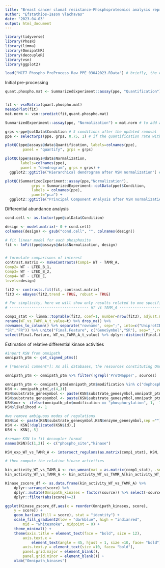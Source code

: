 ```yaml
---
title: "Breast cancer clonal resistance-Phosphoproteomics analysis reproducible example"
author: "Efstathios-Iason Vlachavas"
date: "2023-04-03"
output: html_document
---
```



```r

library(tidyverse)
library(PhosR)
library(limma)
library(OmnipathR)
library(decoupleR)
library(vsn)
library(ggplot2)

load("MCF7_Phospho_PreProcess_Raw_PPE_03042023.RData") # briefly, the object container includes raw phosphoproteomics intensities derived from a data independent acquisition workflow (DIA, Spectronaut-Perseus pipeline/localization cut-off at 0.95)

```

Initial pre-processing 

```r

quant.phospho.mat <- SummarizedExperiment::assay(ppe, "Quantification")


fit <- vsnMatrix(quant.phospho.mat)
meanSdPlot(fit)
mat.norm <- vsn::predict(fit,quant.phospho.mat)

SummarizedExperiment::assay(ppe, "Normalization") = mat.norm # to add a further assay of the normalized intensity values

grps <-ppe@colData$Condition # 5 conditions after the updated removal
ppe <- selectGrps(ppe, grps, 0.75, 1) # if the quantification rate within that condition is equal to or greater than a desired percentage (such as least in 2 or 3 samples as we have triplicates in each condition-so to keep phosphosites that are "present" in at least 1 condhttp://127.0.0.1:44855/graphics/plot_zoom_png?width=1280&height=658ition)

plotQC(ppe@assays@data$Quantification, labels=colnames(ppe),
        panel = "quantify", grps = grps)

plotQC(ppe@assays@data$Normalization, 
       labels=colnames(ppe), 
       panel = "dendrogram", grps = grps) +
  ggplot2::ggtitle("Hierarchical dendrogram after VSN normalization") # height 600

plotQC(SummarizedExperiment::assay(ppe,"Normalization"), 
            grps = SummarizedExperiment::colData(ppe)$Condition, 
            labels = colnames(ppe), 
            panel="pca") +
  ggplot2::ggtitle("Principal Component Analysis after VSN normalization")


```

Differential abundance analysis

```r

cond.cell <- as.factor(ppe@colData$Condition)

design <- model.matrix(~ 0 + cond.cell)
colnames(design) <- gsub("cond.cell", "", colnames(design))

# fit linear model for each phosphosite
fit <- lmFit(ppe@assays@data$Normalization, design)


# formulate comparisons of interest
contrast.matrix <- makeContrasts(Comp1= WT - TAMR_A,
Comp2= WT - LTED_B_1, 
Comp3= WT - LTED_B_2,
Comp4= WT - LTED_E,
levels=design) 

fit2 <- contrasts.fit(fit, contrast.matrix)
fit3 <- eBayes(fit2,trend = TRUE, robust = TRUE)

# For simplicity, here we will show only results related to one specific comparison of interest:
# ------------------------------------ WT vs TAMR_A -----------------------------------------

comp1_stat <- limma::topTable(fit3, coef=1, number=nrow(fit3), adjust.method="fdr", sort.by="none") %>% dplyr::select(t) %>% 
rename(WT_vs_TAMR_A_t_value=t) %>% drop_na() %>% 
rownames_to_column() %>% separate("rowname", sep=";", into=c("UniprotID","GeneSymbol",
"SR","FR")) %>% unite("Final.Feature", c("GeneSymbol","SR"), sep="_",remove = FALSE) %>%
select(Final.Feature, WT_vs_TAMR_A_t_value) %>% dplyr::distinct(Final.Feature,.keep_all=TRUE) %>% column_to_rownames("Final.Feature")

```

Estimation of relative differential kinase activities

```r

#inport KSN from omnipath
omnipath_ptm <- get_signed_ptms()

# [*General comment*]: As all databases, the resources constituting OmniPath contain wrong records, some of them more, others less. Here we noticed some erroneous records from one resource called ProtMapper. ProtMapper uses literature mining algorithms (REACH, Sparser), which are known to produce a number of false positives in their output.Hence, we continued by removing the interactions having only ProtMapper as annotation resource from our data frame:

omnipath_ptm <- omnipath_ptm %>% filter(!grepl('ProtMapper', sources) | n_resources > 1) # Which means: not from ProtMapper, or from more than one resource (i.e. if it is from ProtMapper, but also another resource confirms, then we keep the record).

omnipath_ptm <- omnipath_ptm[omnipath_ptm$modification %in% c("dephosphorylation","phosphorylation"),]
KSN <- omnipath_ptm[,c(4,3)]
KSN$substrate_genesymbol <- paste(KSN$substrate_genesymbol,omnipath_ptm$residue_type, sep ="_")
KSN$substrate_genesymbol <- paste(KSN$substrate_genesymbol,omnipath_ptm$residue_offset, sep = "")
KSN$mor <- ifelse(omnipath_ptm$modification == "phosphorylation", 1, -1)
KSN$likelihood <- 1

#we remove ambiguous modes of regulations
KSN$id <- paste(KSN$substrate_genesymbol,KSN$enzyme_genesymbol,sep ="")
KSN <- KSN[!duplicated(KSN$id),]
KSN <- KSN[,-5]

#rename KSN to fit decoupler format
names(KSN)[c(1,2)] <- c("phospho_site","kinase")

KSN_exp_WT_vs_TAMR_A <- intersect_regulons(as.matrix(comp1_stat), KSN, .source = kinase, .target = phospho_site, minsize=5)

# then compute the relative kinase activities

kin_activity_WT_vs_TAMR_A <- run_wmean(mat = as.matrix(comp1_stat), .source = "kinase", .target = "phospho_site",network = KSN_exp_WT_vs_TAMR_A, times = 1000)
kin_activity_WT_vs_TAMR_A <- kin_activity_WT_vs_TAMR_A[kin_activity_WT_vs_TAMR_A$statistic == "norm_wmean",c(2,4)]

Kinase_zscore_df <- as.data.frame(kin_activity_WT_vs_TAMR_A) %>%
    dplyr::arrange(score) %>%
    dplyr::mutate(Omnipath_kinases = factor(source)) %>% select(-source) %>%
    dplyr::filter(abs(score)>=3)

ggplot(Kinase_zscore_df,aes(x = reorder(Omnipath_kinases, score), 
    y = score)) + 
    geom_bar(aes(fill = score), stat = "identity") +
    scale_fill_gradient2(low = "darkblue", high = "indianred", 
        mid = "whitesmoke", midpoint = 0) + 
    theme_minimal() +
    theme(axis.title = element_text(face = "bold", size = 12),
        axis.text.x = 
            element_text(angle = 45, hjust = 1, size =10, face= "bold"),
        axis.text.y = element_text(size =10, face= "bold"),
        panel.grid.major = element_blank(), 
        panel.grid.minor = element_blank()) +
    xlab("Omnipath_kinases")


```




